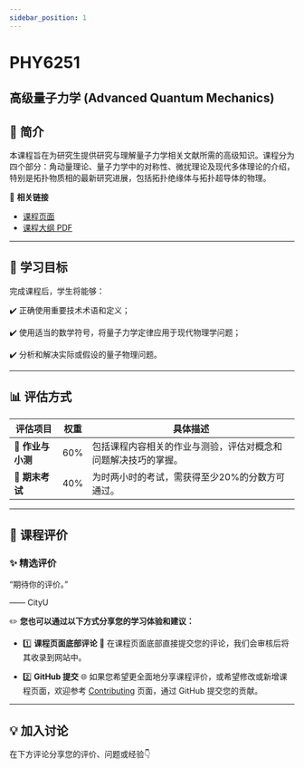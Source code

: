 ```yaml
---
sidebar_position: 1
---
```


# PHY6251
## 高级量子力学 (Advanced Quantum Mechanics)

## **📘 简介**
本课程旨在为研究生提供研究与理解量子力学相关文献所需的高级知识。课程分为四个部分：角动量理论、量子力学中的对称性、微扰理论及现代多体理论的介绍，特别是拓扑物质相的最新研究进展，包括拓扑绝缘体与拓扑超导体的物理。

🔗 **相关链接**
- [课程页面](https://www.cityu.edu.hk/catalogue/pg/202425/course/PHY6251.htm)
- [课程大纲 PDF](https://www.cityu.edu.hk/catalogue/pg/202425/course/PHY6251.pdf)

---

## **🎯 学习目标**

完成课程后，学生将能够：

✔️ 正确使用重要技术术语和定义；

✔️ 使用适当的数学符号，将量子力学定律应用于现代物理学问题；

✔️ 分析和解决实际或假设的量子物理问题。

---

## **📊 评估方式**

| **评估项目**            | **权重** | **具体描述**                                                                                       |
|------------------------|---------|---------------------------------------------------------------------------------------------------|
| **📂 作业与小测**        | 60%      | 包括课程内容相关的作业与测验，评估对概念和问题解决技巧的掌握。                                              |
| **📝 期末考试**         | 40%      | 为时两小时的考试，需获得至少20%的分数方可通过。                                                       |

---

## **💬 课程评价**

### ✨ **精选评价**
<div className={commentStyles.commentBox}>
    <p className={commentStyles.commentText}>
        “期待你的评价。”
    </p>
    <p className={commentStyles.commentAuthor}>—— CityU</p>
</div>

✏️ **您也可以通过以下方式分享您的学习体验和建议：**

- 1️⃣ **课程页面底部评论**
💬 在课程页面底部直接提交您的评论，我们会审核后将其收录到网站中。

- 2️⃣ **GitHub 提交**
🌐 如果您希望更全面地分享课程评价，或希望修改或新增课程页面，欢迎参考 [Contributing](https://penjc.github.io/CityU/contributing) 页面，通过 GitHub 提交您的贡献。

---

## **💡 加入讨论**

在下方评论分享您的评价、问题或经验👇
<Utterances />
